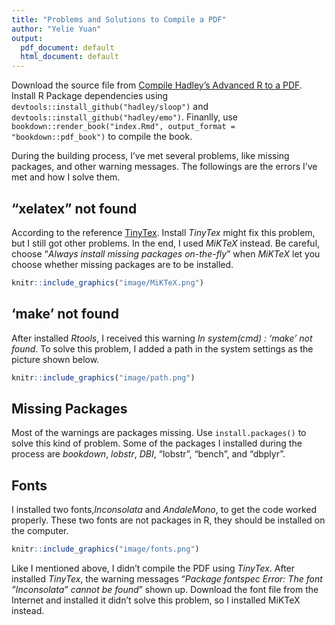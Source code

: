 ```yaml
---
title: "Problems and Solutions to Compile a PDF"
author: "Yelie Yuan"
output:
  pdf_document: default
  html_document: default
---
```


Download the source file from [Compile Hadley’s Advanced R to a PDF](http://brettklamer.com/diversions/statistical/compile-hadleys-advanced-r-programming-to-a-pdf/). Install R Package dependencies using `devtools::install_github("hadley/sloop")` and `devtools::install_github("hadley/emo")`. Finanlly, use `bookdown::render_book("index.Rmd", output_format = "bookdown::pdf_book")` to compile the book.

During the building process, I've met several problems, like missing packages, and other warning messages. The followings are the errors I've met and how I solve them. 


## "xelatex" not found

According to the reference [TinyTex](https://yihui.name/tinytex/#for-r-users). Install *TinyTex* might fix this problem, but I still got other problems. In the end, I used *MiKTeX* instead.
Be careful, choose "*Always install missing packages on-the-fly*" when *MiKTeX* let you choose whether missing packages are to be installed.

```r
knitr::include_graphics("image/MiKTeX.png")
```

## 'make' not found

After installed *Rtools*, I received this warning *In system(cmd) : 'make' not found*. To solve this problem, I added a path in the system settings as the picture shown below.
```r
knitr::include_graphics("image/path.png")
```


## Missing Packages

Most of the warnings are packages missing. Use `install.packages()` to solve this kind of problem. Some of the packages I installed during the process are *bookdown*, *lobstr*, *DBI*, "lobstr", "bench", and "dbplyr".


## Fonts

I installed two fonts,*Inconsolata* and *AndaleMono*, to get the code worked properly. These two fonts are not packages in R, they should be installed on the computer.

```r
knitr::include_graphics("image/fonts.png")
```

Like I mentioned above, I didn't compile the PDF using *TinyTex*. After installed *TinyTex*, the warning messages "*Package fontspec Error: The font "Inconsolata" cannot be found*" shown up. Download the font file from the Internet and installed it didn't solve this problem, so I installed MiKTeX instead.